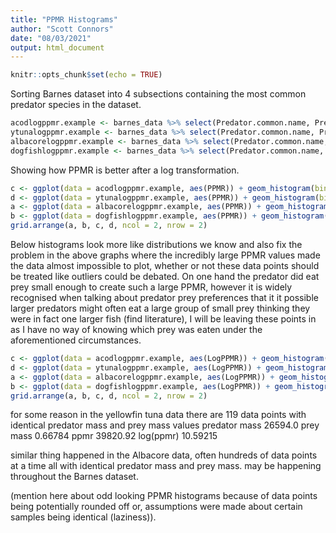 ```yaml
---
title: "PPMR Histograms"
author: "Scott Connors"
date: "08/03/2021"
output: html_document
---
```


```r
knitr::opts_chunk$set(echo = TRUE)
```

Sorting Barnes dataset into 4 subsections containing the most common predator species in the dataset.

```r
acodlogppmr.example <- barnes_data %>% select(Predator.common.name, Predator.mass, Prey.mass) %>% group_by(Predator.common.name) %>% filter(Predator.common.name == "Atlantic cod") %>% mutate(PPMR = Predator.mass / Prey.mass, LogPPMR = log(Predator.mass / Prey.mass))
ytunalogppmr.example <- barnes_data %>% select(Predator.common.name, Predator.mass, Prey.mass) %>% group_by(Predator.common.name) %>% filter(Predator.common.name == "Yellowfin tuna") %>% mutate(PPMR = Predator.mass / Prey.mass, LogPPMR = log(Predator.mass / Prey.mass))
albacorelogppmr.example <- barnes_data %>% select(Predator.common.name, Predator.mass, Prey.mass) %>% group_by(Predator.common.name) %>% filter(Predator.common.name == "Albacore") %>% mutate(PPMR = Predator.mass / Prey.mass, LogPPMR = log(Predator.mass / Prey.mass))
dogfishlogppmr.example <- barnes_data %>% select(Predator.common.name, Predator.mass, Prey.mass) %>% group_by(Predator.common.name) %>% filter(Predator.common.name == "Spurdog / spiny dogfish") %>% mutate(PPMR = Predator.mass / Prey.mass, LogPPMR = log(Predator.mass / Prey.mass))
```

Showing how PPMR is better after a log transformation. 

```r
c <- ggplot(data = acodlogppmr.example, aes(PPMR)) + geom_histogram(binwidth = 10000) + labs(title = "Atlantic Cod PPMR")
d <- ggplot(data = ytunalogppmr.example, aes(PPMR)) + geom_histogram(binwidth = 7500) + labs(title = "Yellowfin Tuna PPMR")
a <- ggplot(data = albacorelogppmr.example, aes(PPMR)) + geom_histogram(binwidth = 1000) + labs(title = "Albacore PPMR")
b <- ggplot(data = dogfishlogppmr.example, aes(PPMR)) + geom_histogram(binwidth = 5000) + labs(title = "Spiny Dogfish PPMR")
grid.arrange(a, b, c, d, ncol = 2, nrow = 2)
```

Below histograms look more like distributions we know and also fix the problem in the above graphs where the incredibly large PPMR values made the data almost impossible to plot, whether or not these data points should be treated like outliers could be debated. On one hand the predator did eat prey small enough to create such a large PPMR, however it is widely recognised when talking about predator prey preferences that it it possible larger predators might often eat a large group of small prey thinking they were in fact one larger fish (find literature), I will be leaving these points in as I have no way of knowing which prey was eaten under the aforementioned circumstances.

```r
c <- ggplot(data = acodlogppmr.example, aes(LogPPMR)) + geom_histogram(binwidth = 0.1) + labs(title = "Atlantic Cod log(PPMR)")
d <- ggplot(data = ytunalogppmr.example, aes(LogPPMR)) + geom_histogram(binwidth = 0.1) + labs(title = "Yellowfin Tuna log(PPMR)")
a <- ggplot(data = albacorelogppmr.example, aes(LogPPMR)) + geom_histogram(binwidth = 0.08) + labs(title = "Albacore log(PPMR)")
b <- ggplot(data = dogfishlogppmr.example, aes(LogPPMR)) + geom_histogram(binwidth = 0.09) + labs(title = "Spiny Dogfish log(PPMR)")
grid.arrange(a, b, c, d, ncol = 2, nrow = 2)
```


for some reason in the yellowfin tuna data there are 119 data points with identical predator mass and prey mass values 
predator mass   26594.0
prey mass       0.66784
ppmr            39820.92
log(ppmr)       10.59215


similar thing happened in the Albacore data, often hundreds of data points at a time all with identical predator mass and prey mass. may be happening throughout the Barnes dataset.

(mention here about odd looking PPMR histograms because of data points being potentially rounded off or, assumptions were made about certain samples being identical (laziness)).


